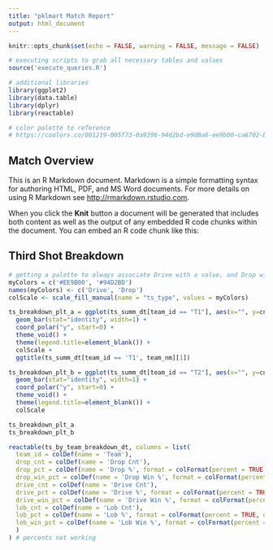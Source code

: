 ```yaml
---
title: "pklmart Match Report"
output: html_document
---
```


```r
knitr::opts_chunk$set(echo = FALSE, warning = FALSE, message = FALSE)

# executing scripts to grab all necessary tables and values
source('execute_queries.R')

# additional libraries
library(ggplot2)
library(data.table)
library(dplyr)
library(reactable)

# color palette to reference
# https://coolors.co/001219-005f73-0a9396-94d2bd-e9d8a6-ee9b00-ca6702-bb3e03-ae2012-9b2226

```

## Match Overview

This is an R Markdown document. Markdown is a simple formatting syntax for authoring HTML, PDF, and MS Word documents. For more details on using R Markdown see <http://rmarkdown.rstudio.com>.

When you click the **Knit** button a document will be generated that includes both content as well as the output of any embedded R code chunks within the document. You can embed an R code chunk like this:

## Third Shot Breakdown

```r
# getting a palette to always associate Drive with a value, and Drop with a value, and lob with a value
myColors = c('#EE9B00', '#94D2BD')
names(myColors) <- c('Drive', 'Drop')
colScale <- scale_fill_manual(name = "ts_type", values = myColors)

ts_breakdown_plt_a = ggplot(ts_summ_dt[team_id == "T1"], aes(x="", y=cnt, fill=ts_type)) +
  geom_bar(stat="identity", width=1) +
  coord_polar("y", start=0) +
  theme_void() +
  theme(legend.title=element_blank()) +
  colScale + 
  ggtitle(ts_summ_dt[team_id == 'T1', team_nm][1])

ts_breakdown_plt_b = ggplot(ts_summ_dt[team_id == "T2"], aes(x="", y=cnt, fill=ts_type)) +
  geom_bar(stat="identity", width=1) +
  coord_polar("y", start=0) +
  theme_void() +
  theme(legend.title=element_blank()) +
  colScale
```

```r
ts_breakdown_plt_a
ts_breakdown_plt_b
```

```r
reactable(ts_by_team_breakdown_dt, columns = list(
  team_id = colDef(name = 'Team'),
  drop_cnt = colDef(name = 'Drop Cnt'),
  drop_pct = colDef(name = 'Drop %', format = colFormat(percent = TRUE, digits = 2)),
  drop_win_pct = colDef(name = 'Drop Win %', format = colFormat(percent = TRUE, digits = 1)),
  drive_cnt = colDef(name = 'Drive Cnt'),
  drive_pct = colDef(name = 'Drive %', format = colFormat(percent = TRUE, digits = 1)),
  drive_win_pct = colDef(name = 'Drive Win %', format = colFormat(percent = TRUE, digits = 1)),
  lob_cnt = colDef(name = 'Lob Cnt'),
  lob_pct = colDef(name = 'Lob %', format = colFormat(percent = TRUE, digits = 1)),
  lob_win_pct = colDef(name = 'Lob Win %', format = colFormat(percent = TRUE, digits = 1))
  )
) # percents not working

```

